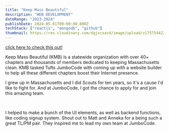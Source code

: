 ```yaml
---
title: "Keep Mass Beautiful"
description: "WEB DEVELOPMENT"
dateRange: "2023-2024"
publishDate: 2024-05-01T00:00:00.000Z
techStack: ["reactjs", "mongodb", "github"]
thumbnail: https://res.cloudinary.com/dqjxcxacd/image/upload/v1757544220/kmb_kljn5x.jpg
---
```



<CldImage
  src="KmbThumbnail_ezbuzj"
  width={800}
  height={500}
  class="m-auto rounded-4xl"
/>

[click here to check this out!](https://keep-mass-beautiful.vercel.app/Demo)

<SectionTitle title="OVERVIEW" />

Keep Mass Beautiful (KMB) is a statewide organization with over 40+ chapters and thousands
of members dedicated to keeping Massachusetts clean. KMB tasked Tufts JumboCode
with coming up with a website builder to help all these different chapters boost
their Internet presence.

<SectionTitle title="MY INVOLVEMENT" />

I grew up in Massachusetts and I did Scouts for ten years, so it's a cause I'd like to fight
for. And at JumboCode, I got the chance to apply for and join this amazing team.

<br />

I helped to make a bunch of the UI elements, as well as backend functions,
like coding signup system. Shout out to Matt and Anneka for a being such a
great TL/PM pair. They inspired me to lead my own team at JumboCode.
